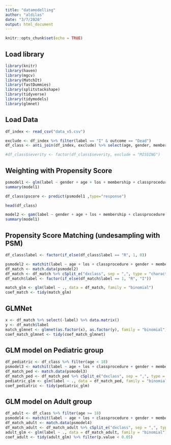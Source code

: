 ---
title: "datamodelling"
author: "aldilas"
date: "3/7/2020"
output: html_document
---

```{r setup, include=FALSE}
knitr::opts_chunk$set(echo = TRUE)
```

## Load library
```{r library, message=FALSE, warning=FALSE}
library(knitr)
library(haven)
library(mgcv)
library(MatchIt)
library(fastDummies)
library(splitstackshape)
library(tidyverse)
library(tidymodels)
library(glmnet)
```

## Load Data
```{r data, echo=FALSE}
df_index <- read_csv("data_v5.csv")
```
```{r}
exclude <- df_index %>% filter(label == "I" & outcome == "Dead")
df_class <- anti_join(df_index, exclude) %>% select(age, gender, membership, classprocedure, dxclass, label, year, los) %>% mutate_at(vars(gender, membership, classprocedure, label, year), list(factor))

#df_class$severity <- factor(df_class$severity, exclude = "MISSING")
```

## Weighting with Propensity Score
```{r}
psmodel1 <- glm(label ~ gender + age + los + membership + classprocedure, data = df_class, family = binomial(link = "logit"))
summary(model1)
```
```{r}
df_class$pscore <- predict(psmodel1 ,type="response")
```
```{r}
head(df_class)
```

```{r}
model2 <- gam(label ~ gender + age + los + membership + classprocedure + severity, data = df_class, family = "binomial")
summary(model1)
```

## Propensity Score Matching (undesampling with PSM)
```{r}
df_class$label <- factor(if_else(df_class$label == "R", 1, 0))
```
```{r}
psmodel2 <- matchit(label ~ age + los + classprocedure + gender + membership, data = df_class, method = "nearest")
df_match <- match.data(psmodel2)
df_match <- df_match %>% cSplit_e("dxclass", sep = ",", type = "character", fill = 0) %>% select(-year, -dxclass, -dxclass_NA, -age, -los, -classprocedure, -gender, -membership, -weights, -distance)
df_match$label <- factor(if_else(df_match$label == 1, "R", "I"))
```
```{r}
match_glm <- glm(label ~ ., data = df_match, family = "binomial")
coef_match <- tidy(match_glm)
```

## GLMNet
```{r}
x <- df_match %>% select(-label) %>% data.matrix()
y <- df_match$label
match_glmnet <- glmnet(as.factor(x), as.factor(y), family = "binomial")
coef_match_glmnet <- tidy(coef_match_glmnet)
```
## GLM model on Pediatric group
```{r}
df_pediatric <- df_class %>% filter(age < 18)
psmodel3 <- matchit(label ~ age + los + classprocedure + gender + membership, data = df_pediatric, method = "nearest")
df_match_ped <- match.data(psmodel3)
df_match_ped <- df_match_ped %>% cSplit_e("dxclass", sep = ",", type = "character", fill = 0) %>% select(-year, -dxclass, -dxclass_NA, -age, -los, -classprocedure, -gender, -membership, -weights, -distance)
pediatric_glm <- glm(label ~ ., data = df_match_ped, family = "binomial")
coef_pediatric <- tidy(pediatric_glm)
```
## GLM model on Adult group
```{r}
df_adult <- df_class %>% filter(age >= 18)
psmodel4 <- matchit(label ~ age + los + classprocedure + gender + membership, data = df_adult, method = "nearest", ratio = 3)
df_match_adult <- match.data(psmodel4)
df_match_adult <- df_match_adult %>% cSplit_e("dxclass", sep = ",", type = "character", fill = 0) %>% select(-year, -dxclass, -dxclass_NA, -age, -los, -classprocedure, -gender, -membership, -weights, -distance)
adult_glm <- glm(label ~ ., data = df_match_adult, family = "binomial")
coef_adult <- tidy(adult_glm) %>% filter(p.value < 0.05)
```

